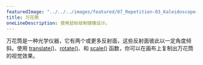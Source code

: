 ---
featuredImage: "../../../images/featured/07_Repetition-03_Kaleidoscope-thumbnail.png"
title: 万花筒
oneLineDescription: 使用鼠标绘制镜像设计。
---

万花筒是一种光学仪器，它有两个或更多反射面，这些反射面彼此以一定角度倾斜。使用 <a href="https://p5js.org/reference/p5/translate" target="_blank">translate()</a>、<a href="https://p5js.org/reference/p5/rotate" target="_blank">rotate()</a>、和 <a href="https://p5js.org/reference/p5/scale" target="_blank">scale()</a> 函数，你可以在画布上复制出万花筒的视觉效果。
